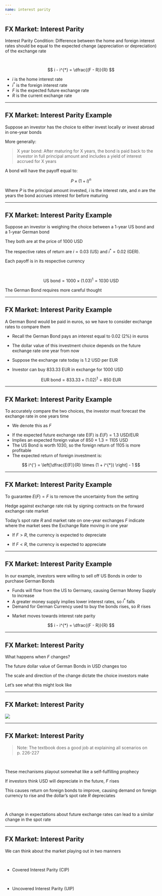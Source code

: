 ```yaml
---
name: interest parity
---
```


## FX Market: Interest Parity

[Interest Parity Condition:]{.hp} 
Difference between the home and foreign interest rates should be equal to the expected change (appreciation or depreciation) of the exchange rate

<br>

::: {.fragment}
$$
    i - i^{*} = \dfrac{(F - R)}{R}
$$

- $i$ is the home interest rate
- $i^{*}$ is the foreign interest rate
- $F$ is the [expected future exchange rate]{.h}
- $R$ is the current exchange rate
:::

---

## FX Market: Interest Parity Example

Suppose an investor has the choice to either [invest locally]{.h} or [invest abroad]{.hi} in one-year bonds

More generally:

> [X year bond:]{.h} 
After maturing for X years, the bond is paid back to the investor in full principal amount and includes a yield of interest accrued for X years

::: {.fragment}
A bond will have the payoff equal to:

$$
    P \times (1 + i)^{n}
$$

Where $P$ is the principal amount invested, $i$ is the interest rate, and $n$ are the years the bond accrues interest for before maturing
:::

---

## FX Market: Interest Parity Example

Suppose an investor is weighing the choice between a 1-year [US]{.h} bond and a 1-year [German]{.hi} bond

They both are at the price of 1000 USD

The respective rates of return are $i = 0.03$ (US) and $i^{*} = 0.02$ (GER).

Each payoff is in its respective currency

<br>

::: {.fragment}
$$
    \text{US bond} = 1000 \times (1.03)^{1} = 1030 \text{ USD}
$$
:::

::: {.fragment .align-center}
[The German Bond requires more careful thought]{.hp}
:::

---

## FX Market: Interest Parity Example

A [German Bond]{.hi} would be paid in [euros]{.hi}, so we have to consider exchange rates to compare them

::: {.incremental}
- Recall the [German Bond]{.hi} pays an interest equal to 0.02 (2%) [in euros]{.hi}

- The [dollar value]{.h} of this investment choice depends on the [future exchange rate one year from now]{.hp}

- Suppose the exchange rate today is [1.2 USD per EUR]{.h}

- Investor can buy [833.33 EUR]{.hi} in exchange for [1000 USD]{.h}
:::

::: {.fragment}
$$
    \text{EUR bond} = 833.33 \times (1.02)^{1} = 850 \text{ EUR}
$$
:::

---

## FX Market: Interest Parity Example

To accurately compare the two choices, the investor must [forecast the exchange rate]{.hp} in one years time

- We denote this as $F$

::: {.incremental}
- If the [expected future exchange rate E(F)]{.hp} is $E(F) = 1.3 \text{ USD/EUR}$ 
- Implies an [expected foreign value]{.hp} of $850 \times 1.3 = 1105 \text{ USD}$
- The [US Bond]{.h} is worth $1030$, so the foreign return of $1105$ is more profitable
- The expected return of foreign investment is:

::: {.fragment}
$$
    i^{'} = \left[\dfrac{E(F)}{R} \times (1 + i^{*}) \right] - 1
$$
:::

:::

---

## FX Market: Interest Parity Example

To guarantee $E(F) = F$ is to [remove the uncertainty]{.hp} from the setting

::: {.fragment}
Hedge against exchange rate risk by signing contracts on the [forward exchange rate market]{.hp}
:::

::: {.fragment}
Today's [spot rate]{.h} $R$ and market rate on one-year exchanges $F$ indicate where the market sees the Exchange Rate moving in one year
:::

::: {.incremental}
- If $F > R$, the currency is [expected to depreciate]{.hp}

- If $F < R$, the currency is [expected to appreciate]{.hp}
:::

---

## FX Market: Interest Parity Example

In our example, investors were willing to sell off [US Bonds]{.h} in order to purchase [German Bonds]{.hi}

::: {.incremental}
- Funds will flow from the [US]{.h} to [Germany]{.hi}, causing [German Money Supply]{.hi} to increase
- A greater money supply implies lower interest rates, so $i^{*}$ falls
- Demand for [German Currency]{.hi} used to buy the bonds rises, so $R$ rises
:::

::: {.fragment}
- Market moves towards [interest rate parity]{.hp}

$$
    i - i^{*} = \dfrac{(F - R)}{R}
$$
:::

---

## FX Market: Interest Parity

What happens when $F$ changes?

::: {.fragment}
The future dollar value of [German Bonds]{.hi} in [USD]{.h} changes too

The scale and direction of the change dictate the choice investors make

Let's see what this might look like
:::

---

## FX Market: Interest Parity

![](images/change-in-forecast-table.png){fig-align="center"}

---

## FX Market: Interest Parity

> [Note: The textbook does a good job at explaining all scenarios on p. 226-227]{.note .h .small}

<br>

::: {.fragment}
These mechanisms playout somewhat like a [self-fulfilling prophecy]{.hp}

If investors think [USD]{.h} will depreciate in the future, $F$ rises

This causes return on foreign bonds to improve, causing demand on foreign currency to rise and the dollar's spot rate $R$ depreciates
:::

<br>

::: {.fragment .align-center}
[A change in expectations about future exchange rates can lead to a similar change in the spot rate]{.hp}
:::

---

## FX Market: Interest Parity

We can think about the market playing out in two manners

<br>

- [Covered Interest Parity (CIP)]{.h}

<br>

- [Uncovered Interest Parity (UIP)]{.h}